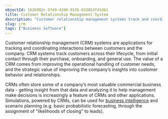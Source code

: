 ```yaml
---
objectId: 1626982c-5f49-4200-9135-833853fd1db1
title: Customer Relationship Management System
description: "Customer relationship management systems track and coordinate interactions between a company and its customers."
slug: crm
tags: ["Business Software"]
---
```


Customer relationship management (CRM) systems are applications for tracking and coordinating interactions between customers and the company. CRM systems track customers across their lifecycle, from initial contact through their purchase, onboarding, and general use. The value of a CRM comes from improving the operational handling of customer needs, and the strategic value of improving the company’s insights into customer behavior and relationships.

CRMs often store some of a company’s most valuable commercial business data - getting insight from that data and analyzing it to help management make decisions is increasingly a feature of CRMs and other applications. Simulations, powered by CRMs, can be used for [business intelligence](/glossary/business-intelligence) and scenario planning (e.g. basic probabilistic forecasting, through the assignment of "likelihoods of closing" to leads).
